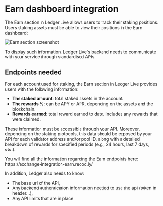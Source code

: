 
# Earn dashboard integration

The Earn section in Ledger Live allows users to track their staking positions. Users staking assets must be able to view their positions in the Earn dashboard:
<br />

<img alt="Earn section screenshot" src="/exchange/screen-ledger-live-earn-dashboard.png" />

To display such information, Ledger Live's backend needs to communicate with your service through standardised APIs.

## Endpoints needed

For each account used for staking, the Earn section in Ledger Live provides users with the following information:
- **The staked amount**: total staked assets in the account.
- **The rewards %**: can be APY or APR, depending on the assets and the blockchain.
- **Rewards earned**: total reward earned to date. Includes any rewards that were claimed.

These information must be accessible through your API.
Moreover, depending on the staking protocols, this data should be exposed by your API for each validator address and/or pool ID, along with a detailed breakdown of rewards for specified periods (e.g., 24 hours, last 7 days, etc.).

<Callout type="info" emoji="🔗">
You will find all the information regarding the Earn endpoints here: https://exchange-integration-earn.redoc.ly/
</Callout>

In addition, Ledger also needs to know:

- The base url of the API,
- Any backend authentication information needed to use the api (token in header…),
- Any API limits that are in place